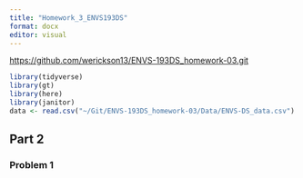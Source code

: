 ```yaml
---
title: "Homework_3_ENVS193DS"
format: docx
editor: visual
---
```


<https://github.com/werickson13/ENVS-193DS_homework-03.git>

```r
library(tidyverse)
library(gt)
library(here)
library(janitor)
data <- read.csv("~/Git/ENVS-193DS_homework-03/Data/ENVS-DS_data.csv")
```

## Part 2

### Problem 1
